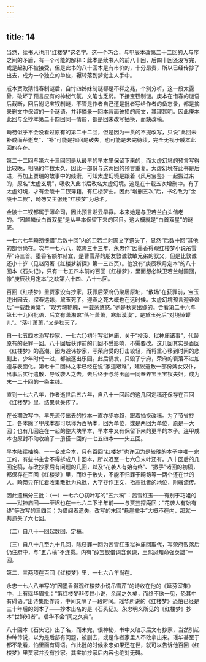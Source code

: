```yaml
---
---
---
```

title: 14
---



当然，续书人也用“红楼梦”这名字。这一个巧合，与甲辰本改第二十二回的人与序之间的矛盾，有一个可能的解释：此本是续书人的前八十回，后四十回还没写完，或是起初不被接受，但是此书的八十回本是有市价的，十分昂贵，所以已经传抄了出去，成为一个独立的单位，辗转落到梦觉主人手中。

戚本贾政猜惜春制谜后，自忖四姊妹制谜都是不祥之兆，个别分析，这一段太露骨，破坏了预言应有的神秘气氛，文笔也乏弱。下接宝钗制谜。庚本在惜春的谜语后截断，回后附记宝钗制谜，不管是作者自己还是批者写给作者的备忘录，都是摘录删文中保留的一个谜语，并非摘录一回本背面破损的阙文，其理甚明。因此庚本此回与全抄本第二十四回同一情形，都是回末改写抽换，而缺改稿。

畸笏似乎不会没看过原有的第二十二回，但是因为一贯的不提改写，只说“此回未补成而芹逝矣”，“补”可能是指回尾破失，也可能是未完待续，完全无视于戚本此回的存在。

第二十二回与第六十三回同是从最早的早本里保留下来的，而太虚幻境的预言写得比较晚，相隔的年数太久，因此一部份与这两回的预言重复。太虚幻境在此书是后进，再加上贾瑞的故事中的线索，可知太虚幻境是跟着《风月宝鉴》一起搬过来的，原名“太虚玄境”，吸收入此书后改名太虚幻境。这是在十载五次增删中。有了太虚幻境，才有金陵十二钗簿籍，有红楼梦曲。因此“增删五次”后，书名改为“金陵十二钗”，畸笏又主张用“红楼梦”为总名。

金陵十二钗都属于薄命司，因此预言湘云早寡。本来她是与卫若兰白头偕老的。“因麒麟伏白首双星”是从早本保留下来的回目。这大概就是“白首双星”的谜底。

一七六七年畸笏惋惜“后数十回”内的卫若兰射圃文字遗失了，显然“后数十回”其他的部份尚在。次年一七六八，乾隆三十三年，永忠作“因墨香得观红楼梦小说吊雪芹”诗三首。墨香名额尔赫宜，是曹雪芹的朋友敦诚敦敏兄弟的叔父，但是比敦诚还小十岁（见赵冈著《红楼梦新探》第一三四页）。他没有“庚辰秋月定本”的八十回本《石头记》，只有一七五四本前的百回《红楼梦》，里面想必缺卫若兰射圃回，像“庚辰秋月定本”之缺第六十四、六十七回。

百回《红楼梦》里贾家没有抄家，获罪后荣府仍聚居原址，“散场”在获罪前，宝玉迁出园去，探春远嫁，黛玉死了。迎春之死大概也在这时候。太虚幻境预言迎春婚后“一载赴黄粱”，“叹芳魂艳魄，一载荡悠悠。”她是秋天出嫁的。合看第二十六与第七十九回批语，后文有潇湘馆“落叶萧萧，寒烟漠漠”，是黛玉死后“对境悼颦儿”。“落叶萧萧，”又是秋天了。

自一七五四本添写抄家，一七六〇初叶写狱神庙，关于“抄没、狱神庙诸事”，代替原有的获罪一回。八十回后获罪前的几回不受影响，不需要改。这几回其实是百回《红楼梦》的高潮。因为避讳抄家，写荣府受的打击较轻，而将重心移到时间的悲剧上，少年时代一过，都被逐出乐园。此后祸发，只毁了宁府，荣府的衰落不过加速与表面化。第七十二回林之孝已经在说“家道艰难”，建议遣散一部份婢女奴仆，出事后实行遣散，导致袭人之去。去后终于与蒋玉菡一同奉养宝玉宝钗夫妇，成为末一二十回的一条主线。

直到一七六八年，作者逝世后五六年，自八十一回起的这几回定稿还保存在百回《红楼梦》里，结果竟失传了。

在长期改写中，早先流传出去的抄本一直亦步亦趋，跟着抽换改稿。为了节省抄工，各本除了甲戌本都可以称为百衲本，回为单位，或是两回为单位，原是一大回；也有几回连在一起的整大块早本，早本中又有保留下来的更早的本子。连甲戌本也原封不动收编了一册搭一回的一七五四本——头五回。

早本陆续抽换，一一变成今本，只有百回“红楼梦”也许因为是较晚的本子中唯一完工的，有些书主舍不得拆成八十回本，所以迟至一七六〇末叶还有。八十回后的几回定稿，与改抄家后有问题的几回，以及“花袭人有始有终”、“撒手”诸回的初稿，都保存在百回《红楼梦》里，而终于散失，不能不归罪于畸笏等一两个还在世的人。畸笏只在忙着收集散批为总批，大字抄作正文，抬高批者的地位，附骥流传。

因此遗稿分三批：（一）一七六〇初叶写的“五六稿”：茜雪红玉——有别于巧姐的——狱神庙回——至迟也在一七六二下半年前——与贾芸探庵回；“花袭人有始有终”等改写的三四回；为借阅者遗失。改写的末回“悬崖撒手”大概不在内，那就一共遗失了六七回。

（二）自八十一回起数回，定稿。

（三）自八十几至九十几回，除获罪一回为茜雪红玉狱神庙回取代，写荣府败落后仍住府中，与“五六稿”不连贯。内有“薛宝钗借词含讽谏，王熙凤知命强英雄”一回。

第二、三两项在百回《红楼梦》里，一七六八年尚在。

永忠一七六八年写的“因墨香得观红楼梦小说吊雪芹”的诗收在他的《延芬室集》中，上有瑶华眉批：“第红楼梦非传世小说，余闻之久矣，而终不欲一见，恐其中有碍语。”出诗集距作诗，中间又隔了一段时间。瑶华所说的《红楼梦》恐怕已经是三十年后的刻本了——抄本出名的是《石头记》。永忠明义所见的《红楼梦》抄本“世鲜知者”。瑶华不会“闻之久矣”。

八十回本《石头记》出了名，而未完，很神秘，书中又暗示后文有抄家，当然引起种种传说，以为是后部有问题，被删去，或是作者家里人不敢拿出来。瑶华甚至于都不敢看，怕里面有碍语。作此批的时候永忠如果还在世，就可以告诉他百回《红楼梦》里贾家并没有抄家。其实加抄家后内容也绝对无碍。